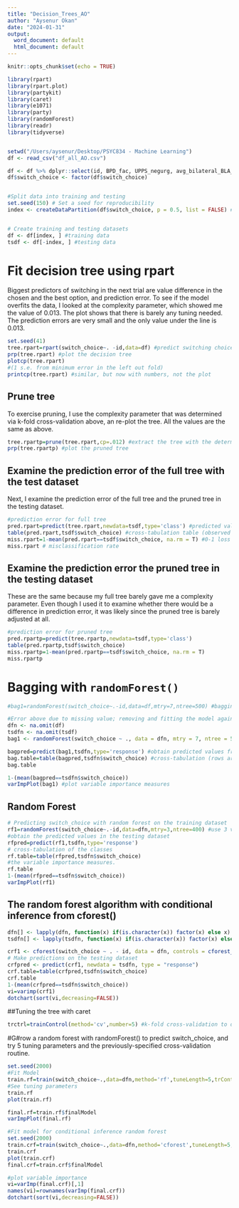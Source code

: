 ```yaml
---
title: "Decision_Trees_AO"
author: "Aysenur Okan"
date: "2024-01-31"
output:
  word_document: default
  html_document: default
---
```


```r
knitr::opts_chunk$set(echo = TRUE)

library(rpart)
library(rpart.plot)
library(partykit)
library(caret)
library(e1071)
library(party)
library(randomForest)
library(readr)
library(tidyverse)


setwd("/Users/aysenur/Desktop/PSYC834 - Machine Learning")
df <- read_csv("df_all_AO.csv")

df <- df %>% dplyr::select(id, BPD_fac, UPPS_negurg, avg_bilateral_BLA_CeN_EC, vmPFC_l_CeN_l_EC_SC, prev_PE, prev_rewarded, prev_vdiff, switch_choice)
df$switch_choice <- factor(df$switch_choice)


#Split data into training and testing
set.seed(150) # Set a seed for reproducibility
index <- createDataPartition(df$switch_choice, p = 0.5, list = FALSE) # Create an index for splitting the data; use 50% for training and 50% for testing


# Create training and testing datasets
df <- df[index, ] #training data
tsdf <- df[-index, ] #testing data

```


# Fit decision tree using rpart

Biggest predictors of switching in the next trial are value difference in the chosen and the best option, and prediction error. To see if the model overfits the data, I looked at the complexity parameter, which showed me the value of 0.013. The plot shows that there is barely any tuning needed. The prediction errors are very small and the only value under the line is 0.013.  

```r
set.seed(41)
tree.rpart=rpart(switch_choice~. -id,data=df) #predict switching choice from all predictors 
prp(tree.rpart) #plot the decision tree
plotcp(tree.rpart)
#(1 s.e. from minimum error in the left out fold) 
printcp(tree.rpart) #similar, but now with numbers, not the plot
```



## Prune tree

To exercise pruning, I use the complexity parameter that was determined via k-fold cross-validation above, an re-plot the tree. All the values are the same as above. 

```r
tree.rpartp=prune(tree.rpart,cp=.012) #extract the tree with the determined complexity parameter; #adding "p" to signal that it is the pruned one
prp(tree.rpartp) #plot the pruned tree
```


## Examine the prediction error of the full tree with the test dataset

Next, I examine the prediction error of the full tree and the pruned tree in the testing dataset. 

```r
#prediction error for full tree 
pred.rpart=predict(tree.rpart,newdata=tsdf,type='class') #predicted values 
table(pred.rpart,tsdf$switch_choice) #cross-tabulation table (observed values are in columns)
miss.rpart=1-mean(pred.rpart==tsdf$switch_choice, na.rm = T) #0-1 loss 
miss.rpart # misclassification rate
```

## Examine the prediction error the pruned tree in the testing dataset

These are the same because my full tree barely gave me a complexity parameter. Even though I used it to examine whether there would be a difference in prediction error, it was likely since the pruned tree is barely adjusted at all. 

```r
#prediction error for pruned tree
pred.rpartp=predict(tree.rpartp,newdata=tsdf,type='class') 
table(pred.rpartp,tsdf$switch_choice)
miss.rpartp=1-mean(pred.rpartp==tsdf$switch_choice, na.rm = T)
miss.rpartp
```




# Bagging with `randomForest()`

```r
#bag1=randomForest(switch_choice~.-id,data=df,mtry=7,ntree=500) #bagging model; `mtry` function argument controls the number of predictors considered every time the tree makes a split. If the `mtry` values equals the number of predictors, then the randomForest function does bagging.

#Error above due to missing value; removing and fitting the model again
dfn <- na.omit(df)
tsdfn <- na.omit(tsdf)
bag1 <- randomForest(switch_choice ~ ., data = dfn, mtry = 7, ntree = 500)

bagpred=predict(bag1,tsdfn,type='response') #obtain predicted values from testing dataset 
bag.table=table(bagpred,tsdfn$switch_choice) #cross-tabulation (rows are predicted, columns are observed 
bag.table

1-(mean(bagpred==tsdfn$switch_choice))
varImpPlot(bag1) #plot variable importance measures
```



## Random Forest

```r
# Predicting switch_choice with random forest on the training dataset
rf1=randomForest(switch_choice~.-id,data=dfn,mtry=3,ntree=400) #use 3 vars at a time (3 random predictors as candidates to split on), 400 trees grown in bootstrapped datasets. 
#obtain the predicted values in the testing dataset
rfpred=predict(rf1,tsdfn,type='response')
# cross-tabulation of the classes
rf.table=table(rfpred,tsdfn$switch_choice)
#the variable importance measures.
rf.table
1-(mean(rfpred==tsdfn$switch_choice))
varImpPlot(rf1)
```


## The random forest algorithm with conditional inference from cforest()

```r
dfn[] <- lapply(dfn, function(x) if(is.character(x)) factor(x) else x)
tsdfn[] <- lapply(tsdfn, function(x) if(is.character(x)) factor(x) else x)

crf1 <- cforest(switch_choice ~ . - id, data = dfn, controls = cforest_unbiased(ntree = 400, mtry = 3))
# Make predictions on the testing dataset
crfpred <- predict(crf1, newdata = tsdfn, type = "response")
crf.table=table(crfpred,tsdfn$switch_choice)
crf.table
1-(mean(crfpred==tsdfn$switch_choice))
vi=varimp(crf1)
dotchart(sort(vi,decreasing=FALSE))
```


##Tuning the tree with caret

```r
trctrl=trainControl(method='cv',number=5) #k-fold cross-validation to determine the tuning parameters.
```



#G#row a random forest with randomForest() to predict switch_choice, and try 5 tuning parameters and the previously-specified cross-validation routine.
```r
set.seed(2000)
#Fit Model 
train.rf=train(switch_choice~.,data=dfn,method='rf',tuneLength=5,trControl=trctrl) 
#See tuning parameters
train.rf
plot(train.rf)

final.rf=train.rf$finalModel
varImpPlot(final.rf)
```


```r
#Fit model for conditional inference random forest
set.seed(2000)
train.crf=train(switch_choice~.,data=dfn,method='cforest',tuneLength=5,trControl=trctrl)
train.crf
plot(train.crf)
final.crf=train.crf$finalModel

#plot variable importance
vi=varImp(final.crf)[,1]
names(vi)=rownames(varImp(final.crf))
dotchart(sort(vi,decreasing=FALSE))
```



